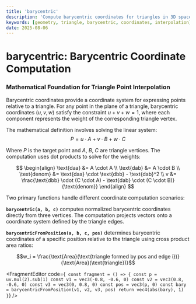```yaml
---
title: 'barycentric'
description: 'Compute barycentric coordinates for triangles in 3D space'
keywords: [geometry, triangle, barycentric, coordinates, interpolation]
date: 2025-08-06
---
```



# barycentric: Barycentric Coordinate Computation

### Mathematical Foundation for Triangle Point Interpolation

Barycentric coordinates provide a coordinate system for expressing points relative to a triangle. For any point in the plane of a triangle, barycentric coordinates $(u, v, w)$ satisfy the constraint $u + v + w = 1$, where each component represents the weight of the corresponding triangle vertex.

The mathematical definition involves solving the linear system:
$$P = u \cdot A + v \cdot B + w \cdot C$$

Where $P$ is the target point and $A$, $B$, $C$ are triangle vertices. The computation uses dot products to solve for the weights:

$$
\begin{align}
\text{daa} &= A \cdot A \\
\text{dab} &= A \cdot B \\
\text{denom} &= \text{daa} \cdot \text{dbb} - \text{dab}^2 \\
v &= \frac{\text{dbb} \cdot (C \cdot A) - \text{dab} \cdot (C \cdot B)}{\text{denom}}
\end{align}
$$

Two primary functions handle different coordinate computation scenarios:

**`barycentric(a, b, c)`** computes normalized barycentric coordinates directly from three vertices. The computation projects vectors onto a coordinate system defined by the triangle edges.

**`barycentricFromPosition(a, b, c, pos)`** determines barycentric coordinates of a specific position relative to the triangle using cross product area ratios:

$$w_i = \frac{\text{Area}(\text{triangle formed by pos and edge i})}{\text{Area}(\text{triangle})}$$

<FragmentEditor
        code={`
const fragment = () => {
        const p = uv.mul(2).sub(1)
        const v1 = vec3(-0.8, -0.6, 0)
        const v2 = vec3(0.8, -0.6, 0)
        const v3 = vec3(0, 0.8, 0)
        const pos = vec3(p, 0)
        const bary = barycentricFromPosition(v1, v2, v3, pos)
        return vec4(abs(bary), 1)
}`}
/>